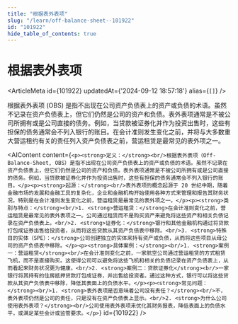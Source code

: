 ```yaml
---
title: "根据表外表项"
slug: "/learn/off-balance-sheet--101922"
id: "101922"
hide_table_of_contents: true
---
```



# 根据表外表项

<ArticleMeta id={101922} updatedAt={'2024-09-12 18:57:18'} alias={`[]`} />
<div className='border-solid border-b border-t-0 my-4 border-[var(--ifm-color-gray-300)]' />

根据表外表项 (OBS) 是指不出现在公司资产负债表上的资产或负债的术语。虽然不记录在资产负债表上，但它们仍然是公司的资产和负债。表外表项通常是不被公司所拥有或是公司直接的债务。例如，当贷款被证券化并作为投资出售时，这些有担保的债务通常会不列入银行的账目。在会计准则发生变化之前，并将与大多数重大营运租约有关的责任列入资产负债表之前，营运租赁是最常见的表外项之一。

<AIContent content={`<p><strong>定义：</strong><br/>根据表外表项（Off-Balance-Sheet, OBS）是指不出现在公司资产负债表上的资产或负债的术语。虽然不记录在资产负债表上，但它们仍然是公司的资产和负债。表外表项通常是不被公司所拥有或是公司直接的债务。例如，当贷款被证券化并作为投资出售时，这些有担保的债务通常会不列入银行的账目。</p><p><strong>起源：</strong><br/>表外表项的概念起源于 20 世纪中期，随着金融市场的发展和金融工具的复杂化，企业和金融机构开始使用各种方式来管理和报告其财务状况。特别是在会计准则发生变化之前，营运租赁是最常见的表外项之一。</p><p><strong>类别与特点：</strong><br/>1. <strong>营运租赁：</strong>在会计准则变化之前，营运租赁是最常见的表外表项之一。公司通过租赁而不是购买资产来避免将这些资产和相关负债记录在资产负债表上。<br/>2. <strong>证券化：</strong>银行和其他金融机构通过将贷款打包成证券出售给投资者，从而将这些贷款从其资产负债表中移除。<br/>3. <strong>特殊目的实体（SPE）：</strong>公司创建独立的实体来持有资产或负债，从而将这些项目从母公司的资产负债表中移除。</p><p><strong>具体案例：</strong><br/>1. <strong>案例一：营运租赁</strong><br/>在会计准则变化之前，一家航空公司通过营运租赁的方式租赁飞机，而不是直接购买。这使得公司可以避免将这些飞机和相关的负债记录在资产负债表上，从而看起来财务状况更为健康。<br/>2. <strong>案例二：贷款证券化</strong><br/>一家银行将其持有的住房抵押贷款打包成证券，并出售给投资者。通过这种方式，银行可以将这些贷款从其资产负债表中移除，降低其表面上的负债水平。</p><p><strong>常见问题：</strong><br/>1. <strong>表外表项是否意味着公司没有责任？</strong><br/>不，表外表项仍然是公司的责任，只是没有在资产负债表上显示。<br/>2. <strong>为什么公司使用表外表项？</strong><br/>公司使用表外表项来优化其财务报表，降低表面上的负债水平，或满足某些会计或监管要求。</p>`} id={101922} />
